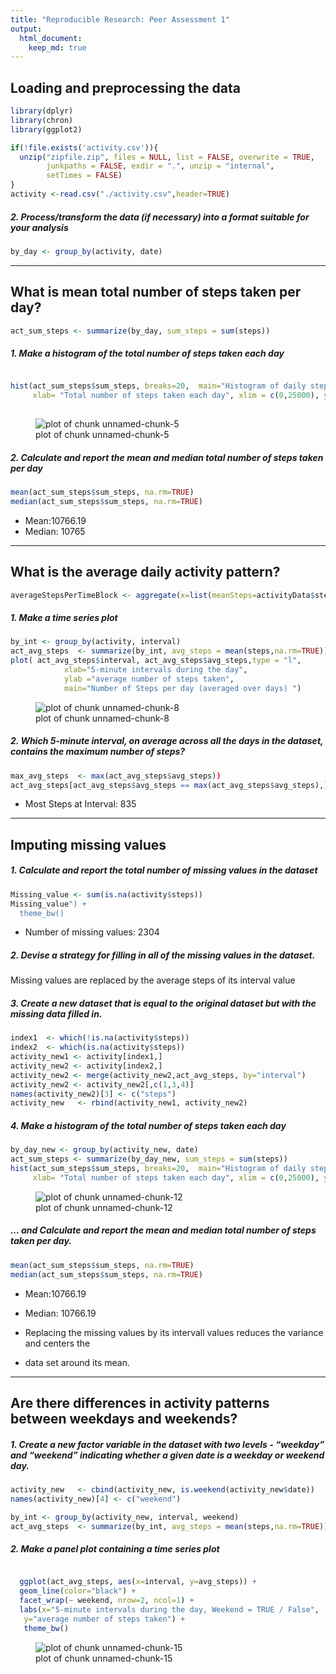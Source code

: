 ```yaml
---
title: "Reproducible Research: Peer Assessment 1"
output: 
  html_document:
    keep_md: true
---
```


## Loading and preprocessing the data
```r
library(dplyr)
library(chron)
library(ggplot2)

if(!file.exists('activity.csv')){
  unzip("zipfile.zip", files = NULL, list = FALSE, overwrite = TRUE,
        junkpaths = FALSE, exdir = ".", unzip = "internal",
        setTimes = FALSE)
}
activity <-read.csv("./activity.csv",header=TRUE)
```
##### 2. Process/transform the data (if necessary) into a format suitable for your analysis

```r
by_day <- group_by(activity, date)


```

-----

## What is mean total number of steps taken per day?

```r
act_sum_steps <- summarize(by_day, sum_steps = sum(steps))

```

##### 1. Make a histogram of the total number of steps taken each day

```r

hist(act_sum_steps$sum_steps, breaks=20,  main="Histogram of daily steps", 
     xlab= "Total number of steps taken each day", xlim = c(0,25000), ylim = c(0,12))
     
```

![plot of chunk unnamed-chunk-5](figure/unnamed-chunk-5.png) 

##### 2. Calculate and report the mean and median total number of steps taken per day

```r
mean(act_sum_steps$sum_steps, na.rm=TRUE)
median(act_sum_steps$sum_steps, na.rm=TRUE)
```
* Mean:10766.19
* Median:  10765

-----

## What is the average daily activity pattern?

```r
averageStepsPerTimeBlock <- aggregate(x=list(meanSteps=activityData$steps), by=list(interval=activityData$interval), FUN=mean, na.rm=TRUE)
```

##### 1. Make a time series plot

```r
by_int <- group_by(activity, interval)
act_avg_steps  <- summarize(by_int, avg_steps = mean(steps,na.rm=TRUE)) 
plot( act_avg_steps$interval, act_avg_steps$avg_steps,type = "l", 
            xlab="5-minute intervals during the day",
            ylab ="average number of steps taken",
            main="Number of Steps per day (averaged over days) ")

```

![plot of chunk unnamed-chunk-8](figure/unnamed-chunk-8.png) 

##### 2. Which 5-minute interval, on average across all the days in the dataset, contains the maximum number of steps?

```r
max_avg_steps  <- max(act_avg_steps$avg_steps))
act_avg_steps[act_avg_steps$avg_steps == max(act_avg_steps$avg_steps),]
```

* Most Steps at Interval: 835

----

## Imputing missing values
##### 1. Calculate and report the total number of missing values in the dataset 

```r
Missing_value <- sum(is.na(activity$steps))
Missing_value") +
  theme_bw()
```

* Number of missing values: 2304

##### 2. Devise a strategy for filling in all of the missing values in the dataset.
Missing values are replaced by the average steps of its interval value

##### 3. Create a new dataset that is equal to the original dataset but with the missing data filled in.

```r
index1  <- which(!is.na(activity$steps))
index2  <- which(is.na(activity$steps))
activity_new1 <- activity[index1,]
activity_new2 <- activity[index2,]
activity_new2 <- merge(activity_new2,act_avg_steps, by="interval")
activity_new2 <- activity_new2[,c(1,3,4)]
names(activity_new2)[3] <- c("steps")
activity_new   <- rbind(activity_new1, activity_new2)
```


##### 4. Make a histogram of the total number of steps taken each day 

```r
by_day_new <- group_by(activity_new, date)
act_sum_steps <- summarize(by_day_new, sum_steps = sum(steps))
hist(act_sum_steps$sum_steps, breaks=20,  main="Histogram of daily steps-missing values filled", 
     xlab= "Total number of steps taken each day", xlim = c(0,25000), ylim = c(0,22))
```

![plot of chunk unnamed-chunk-12](figure/unnamed-chunk-12.png) 

##### ... and Calculate and report the mean and median total number of steps taken per day. 

```r
mean(act_sum_steps$sum_steps, na.rm=TRUE)
median(act_sum_steps$sum_steps, na.rm=TRUE)
```
* Mean:10766.19
* Median: 10766.19

* Replacing the missing values by its intervall values reduces the variance and centers the 
* data set around its mean. 

----

## Are there differences in activity patterns between weekdays and weekends?
##### 1. Create a new factor variable in the dataset with two levels - "weekday" and "weekend" indicating whether a given date is a weekday or weekend day.


```r
activity_new   <- cbind(activity_new, is.weekend(activity_new$date))
names(activity_new)[4] <- c("weekend")

by_int <- group_by(activity_new, interval, weekend)
act_avg_steps  <- summarize(by_int, avg_steps = mean(steps,na.rm=TRUE))
```

##### 2. Make a panel plot containing a time series plot


```r

  ggplot(act_avg_steps, aes(x=interval, y=avg_steps)) + 
  geom_line(color="black") + 
  facet_wrap(~ weekend, nrow=2, ncol=1) +
  labs(x="5-minute intervals during the day, Weekend = TRUE / False",
   y="average number of steps taken") +
   theme_bw()
```

![plot of chunk unnamed-chunk-15](figure/unnamed-chunk-15.png) 

